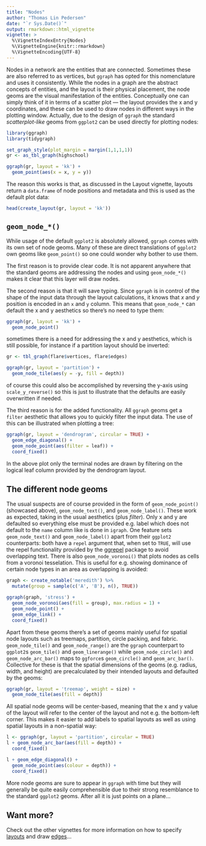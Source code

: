 ```yaml
---
title: "Nodes"
author: "Thomas Lin Pedersen"
date: "`r Sys.Date()`"
output: rmarkdown::html_vignette
vignette: >
  %\VignetteIndexEntry{Nodes}
  %\VignetteEngine{knitr::rmarkdown}
  %\VignetteEncoding{UTF-8}
---
```


Nodes in a network are the entities that are connected. Sometimes these are also
referred to as vertices, but `ggraph` has opted for this nomenclature and uses it
consistently. While the nodes in a graph are the abstract concepts of entities, 
and the layout is their physical placement, the node geoms are the visual 
manifestation of the entities. Conceptually one can simply think of it in terms
of a scatter plot --- the layout provides the x and y coordinates, and these can
be used to draw nodes in different ways in the plotting window. Actually, due
to the design of `ggraph` the standard *scatterplot-like* geoms from `ggplot2`
can be used directly for plotting nodes:

```r
library(ggraph)
library(tidygraph)

set_graph_style(plot_margin = margin(1,1,1,1))
gr <- as_tbl_graph(highschool)

ggraph(gr, layout = 'kk') + 
  geom_point(aes(x = x, y = y))
```

The reason this works is that, as discussed in the Layout vignette, layouts 
return a `data.frame` of node positions and metadata and this is used as the 
default plot data:

```r
head(create_layout(gr, layout = 'kk'))
```

## `geom_node_*()`
While usage of the default `ggplot2` is absolutely allowed, `ggraph` comes with
its own set of node geoms. Many of these are direct translations of `ggplot2`
own geoms like `geom_point()` so one could wonder why bother to use them. 

The first reason is to provide clear code. It is not apparent anywhere that the
standard geoms are addressing the nodes and using `geom_node_*()` makes it clear
that this layer will draw nodes. 

The second reason is that it will save typing.
Since `ggraph` is in control of the shape of the input data through the layout
calculations, it knows that *x* and *y* position is encoded in an `x` and `y` 
column. This means that `geom_node_*` can default the x and y aesthetics so 
there's no need to type them:

```r
ggraph(gr, layout = 'kk') + 
  geom_node_point()
```

sometimes there is a need for addressing the x and y aesthetics, which is still
possible, for instance if a partition layout should be inverted:

```r
gr <- tbl_graph(flare$vertices, flare$edges)

ggraph(gr, layout = 'partition') + 
  geom_node_tile(aes(y = -y, fill = depth))
```

of course this could also be accomplished by reversing the y-axis using 
`scale_y_reverse()` so this is just to illustrate that the defaults are easily
overwritten if needed.

The third reason is for the added functionality. All `ggraph` geoms get a 
`filter` aesthetic that allows you to quickly filter the input data. The use of
this can be illustrated when plotting a tree:

```r
ggraph(gr, layout = 'dendrogram', circular = TRUE) + 
  geom_edge_diagonal() + 
  geom_node_point(aes(filter = leaf)) + 
  coord_fixed()
```

In the above plot only the terminal nodes are drawn by filtering on the logical
leaf column provided by the dendrogram layout.

## The different node geoms
The usual suspects are of course provided in the form of `geom_node_point()` 
(showcased above), `geom_node_text()`, and `geom_node_label()`. These work as
expected, taking in the usual aesthetics (plus *filter*). Only x and y are
defaulted so everything else must be provided e.g. label which does not default
to the `name` column like is done in `igraph`. One feature sets 
`geom_node_text()` and `geom_node_label()` apart from their `ggplot2` 
counterparts: both have a `repel` argument that, when set to `TRUE`, will use 
the repel functionality provided by the 
[ggrepel](https://CRAN.R-project.org/package=ggrepel) package to avoid 
overlapping text. There is also `geom_node_voronoi()` that plots nodes as cells
from a voronoi tesselation. This is useful for e.g. showing dominance of certain
node types in an area as overlapping is avoided:

```r
graph <- create_notable('meredith') %>% 
  mutate(group = sample(c('A', 'B'), n(), TRUE))

ggraph(graph, 'stress') + 
  geom_node_voronoi(aes(fill = group), max.radius = 1) + 
  geom_node_point() + 
  geom_edge_link() + 
  coord_fixed()
```

Apart from these geoms there's a set of geoms mainly useful for spatial
node layouts such as treemaps, partition, circle packing, and fabric. 
`geom_node_tile()` and `geom_node_range()` are the `ggraph` counterpart to 
`ggplot2`s `geom_tile()` and `geom_linerange()` while 
`geom_node_circle()` and `geom_node_arc_bar()` maps to `ggforce`s 
`geom_circle()` and `geom_arc_bar()`. Collective for these is that the spatial
dimensions of the geoms (e.g. radius, width, and height) are precalculated by
their intended layouts and defaulted by the geoms:

```r
ggraph(gr, layout = 'treemap', weight = size) + 
  geom_node_tile(aes(fill = depth))
```

All spatial node geoms will be center-based, meaning that the x and y value of
the layout will refer to the center of the layout and not e.g. the bottom-left
corner. This makes it easier to add labels to spatial layouts as well as using
spatial layouts in a non-spatial way:

```r
l <- ggraph(gr, layout = 'partition', circular = TRUE)
l + geom_node_arc_bar(aes(fill = depth)) + 
  coord_fixed()
```

```r
l + geom_edge_diagonal() + 
  geom_node_point(aes(colour = depth)) + 
  coord_fixed()
```

More node geoms are sure to appear in `ggraph` with time but they will generally
be quite easily comprehensible due to their strong resemblance to the standard
`ggplot2` geoms. After all it is just points on a plane...

## Want more?
Check out the other vignettes for more information on how to specify 
[layouts](Layouts.html) and draw [edges](Edges.html)...
